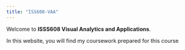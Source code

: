 ```yaml
---
title: "ISS608-VAA"
---
```


Welcome to **ISSS608 Visual Analytics and Applications**.

In this website, you will find my coursework prepared for this course
